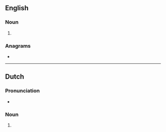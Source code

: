 {{also|micro-meters}}
==English==

===Noun===
{{head|en|noun plural form}}

# {{plural of|micrometer|lang=en}}

===Anagrams===
* {{anagrams|en|micrometres}}

----

==Dutch==

===Pronunciation===
* {{audio|Nl-micrometers.ogg|Audio|lang=nl}}

===Noun===
{{head|nl|noun plural form}}

# {{nl-noun form of|pl|micrometer}}